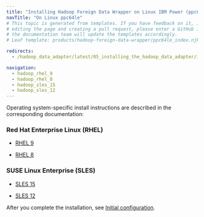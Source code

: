```yaml
---
title: "Installing Hadoop Foreign Data Wrapper on Linux IBM Power (ppc64le)"
navTitle: "On Linux ppc64le"
# This topic is generated from templates. If you have feedback on it, instead of
# editing the page and creating a pull request, please enter a GitHub issue and
# the documentation team will update the templates accordingly.
# Leaf template: products/hadoop-foreign-data-wrapper/ppc64le_index.njk

redirects:
  - /hadoop_data_adapter/latest/05_installing_the_hadoop_data_adapter/ibm_power_ppc64le/

navigation:
  - hadoop_rhel_9
  - hadoop_rhel_8
  - hadoop_sles_15
  - hadoop_sles_12
---
```


Operating system-specific install instructions are described in the corresponding documentation:

### Red Hat Enterprise Linux (RHEL)

- [RHEL 9](hadoop_rhel_9)

- [RHEL 8](hadoop_rhel_8)

### SUSE Linux Enterprise (SLES)

- [SLES 15](hadoop_sles_15)

- [SLES 12](hadoop_sles_12)

After you complete the installation, see [Initial configuration](../../configuring).

